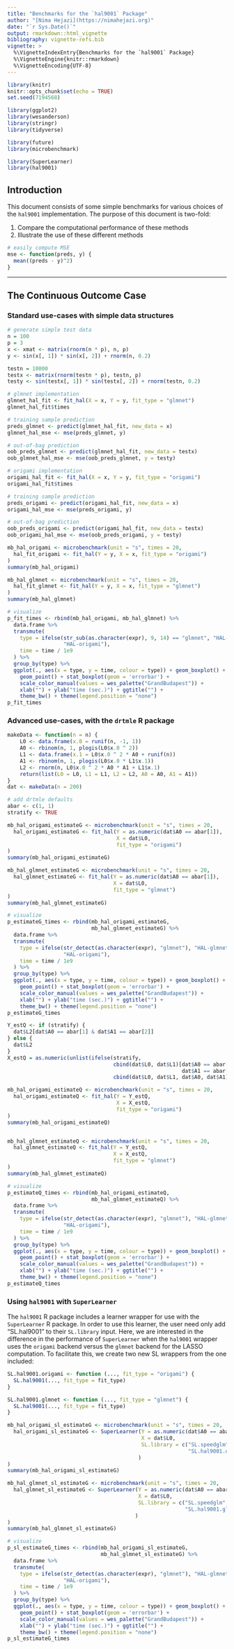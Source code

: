 ```yaml
---
title: "Benchmarks for the `hal9001` Package"
author: "[Nima Hejazi](https://nimahejazi.org)"
date: "`r Sys.Date()`"
output: rmarkdown::html_vignette
bibliography: vignette-refs.bib
vignette: >
  %\VignetteIndexEntry{Benchmarks for the `hal9001` Package}
  %\VignetteEngine{knitr::rmarkdown}
  %\VignetteEncoding{UTF-8}
---
```


```r
library(knitr)
knitr::opts_chunk$set(echo = TRUE)
set.seed(7194568)

library(ggplot2)
library(wesanderson)
library(stringr)
library(tidyverse)

library(future)
library(microbenchmark)

library(SuperLearner)
library(hal9001)
```

## Introduction

This document consists of some simple benchmarks for various choices of the
`hal9001` implementation. The purpose of this document is two-fold:

1. Compare the computational performance of these methods
2. Illustrate the use of these different methods

```r
# easily compute MSE
mse <- function(preds, y) {
  mean((preds - y)^2)
}
```

---

## The Continuous Outcome Case

### Standard use-cases with simple data structures

```r
# generate simple test data
n = 100
p = 3
x <- xmat <- matrix(rnorm(n * p), n, p)
y <- sin(x[, 1]) * sin(x[, 2]) + rnorm(n, 0.2)

testn = 10000
testx <- matrix(rnorm(testn * p), testn, p)
testy <- sin(testx[, 1]) * sin(testx[, 2]) + rnorm(testn, 0.2)
```

```r
# glmnet implementation
glmnet_hal_fit <- fit_hal(X = x, Y = y, fit_type = "glmnet")
glmnet_hal_fit$times

# training sample prediction
preds_glmnet <- predict(glmnet_hal_fit, new_data = x)
glmnet_hal_mse <- mse(preds_glmnet, y)

# out-of-bag prediction
oob_preds_glmnet <- predict(glmnet_hal_fit, new_data = testx)
oob_glmnet_hal_mse <- mse(oob_preds_glmnet, y = testy)
```

```r
# origami implementation
origami_hal_fit <- fit_hal(X = x, Y = y, fit_type = "origami")
origami_hal_fit$times

# training sample prediction
preds_origami <- predict(origami_hal_fit, new_data = x)
origami_hal_mse <- mse(preds_origami, y)

# out-of-bag prediction
oob_preds_origami <- predict(origami_hal_fit, new_data = testx)
oob_origami_hal_mse <- mse(oob_preds_origami, y = testy)
```

```r
mb_hal_origami <- microbenchmark(unit = "s", times = 20,
  hal_fit_origami <- fit_hal(Y = y, X = x, fit_type = "origami")
)
summary(mb_hal_origami)

mb_hal_glmnet <- microbenchmark(unit = "s", times = 20,
  hal_fit_glmnet <- fit_hal(Y = y, X = x, fit_type = "glmnet")
)
summary(mb_hal_glmnet)

# visualize
p_fit_times <- rbind(mb_hal_origami, mb_hal_glmnet) %>%
  data.frame %>%
  transmute(
    type = ifelse(str_sub(as.character(expr), 9, 14) == "glmnet", "HAL-glmnet",
                  "HAL-origami"),
    time = time / 1e9
  ) %>%
  group_by(type) %>%
  ggplot(., aes(x = type, y = time, colour = type)) + geom_boxplot() +
    geom_point() + stat_boxplot(geom = 'errorbar') +
    scale_color_manual(values = wes_palette("GrandBudapest")) +
    xlab("") + ylab("time (sec.)") + ggtitle("") +
    theme_bw() + theme(legend.position = "none")
p_fit_times
```

### Advanced use-cases, with the `drtmle` R package

```r
makeData <- function(n = n) {
    L0 <- data.frame(x.0 = runif(n, -1, 1))
    A0 <- rbinom(n, 1, plogis(L0$x.0 ^ 2))
    L1 <- data.frame(x.1 = L0$x.0 ^ 2 * A0 + runif(n))
    A1 <- rbinom(n, 1, plogis(L0$x.0 * L1$x.1))
    L2 <- rnorm(n, L0$x.0 ^ 2 * A0 * A1 + L1$x.1)
    return(list(L0 = L0, L1 = L1, L2 = L2, A0 = A0, A1 = A1))
}
dat <- makeData(n = 200)

# add drtmle defaults
abar <- c(1, 1)
stratify <- TRUE
```

```r
mb_hal_origami_estimateG <- microbenchmark(unit = "s", times = 20,
  hal_origami_estimateG <- fit_hal(Y = as.numeric(dat$A0 == abar[1]),
                                   X = dat$L0,
                                   fit_type = "origami")
)
summary(mb_hal_origami_estimateG)

mb_hal_glmnet_estimateG <- microbenchmark(unit = "s", times = 20,
  hal_glmnet_estimateG <- fit_hal(Y = as.numeric(dat$A0 == abar[1]),
                                  X = dat$L0,
                                  fit_type = "glmnet")
)
summary(mb_hal_glmnet_estimateG)

# visualize
p_estimateG_times <- rbind(mb_hal_origami_estimateG,
                           mb_hal_glmnet_estimateG) %>%
  data.frame %>%
  transmute(
    type = ifelse(str_detect(as.character(expr), "glmnet"), "HAL-glmnet",
                  "HAL-origami"),
    time = time / 1e9
  ) %>%
  group_by(type) %>%
  ggplot(., aes(x = type, y = time, colour = type)) + geom_boxplot() +
    geom_point() + stat_boxplot(geom = 'errorbar') +
    scale_color_manual(values = wes_palette("GrandBudapest")) +
    xlab("") + ylab("time (sec.)") + ggtitle("") +
    theme_bw() + theme(legend.position = "none")
p_estimateG_times
```

```r
Y_estQ <- if (stratify) {
  dat$L2[dat$A0 == abar[1] & dat$A1 == abar[2]]
} else {
  dat$L2
}
X_estQ = as.numeric(unlist(ifelse(stratify,
                                  cbind(dat$L0, dat$L1)[dat$A0 == abar[1] &
                                                        dat$A1 == abar[2],],
                                  cbind(dat$L0, dat$L1, dat$A0, dat$A1))))

mb_hal_origami_estimateQ <- microbenchmark(unit = "s", times = 20,
  hal_origami_estimateQ <- fit_hal(Y = Y_estQ,
                                   X = X_estQ,
                                   fit_type = "origami")
)
summary(mb_hal_origami_estimateQ)


mb_hal_glmnet_estimateQ <- microbenchmark(unit = "s", times = 20,
  hal_glmnet_estimateQ <- fit_hal(Y = Y_estQ,
                                  X = X_estQ,
                                  fit_type = "glmnet")
)
summary(mb_hal_glmnet_estimateQ)

# visualize
p_estimateQ_times <- rbind(mb_hal_origami_estimateQ,
                           mb_hal_glmnet_estimateQ) %>%
  data.frame %>%
  transmute(
    type = ifelse(str_detect(as.character(expr), "glmnet"), "HAL-glmnet",
                  "HAL-origami"),
    time = time / 1e9
  ) %>%
  group_by(type) %>%
  ggplot(., aes(x = type, y = time, colour = type)) + geom_boxplot() +
    geom_point() + stat_boxplot(geom = 'errorbar') +
    scale_color_manual(values = wes_palette("GrandBudapest")) +
    xlab("") + ylab("time (sec.)") + ggtitle("") +
    theme_bw() + theme(legend.position = "none")
p_estimateQ_times
```

### Using `hal9001` with `SuperLearner`

The `hal9001` R package includes a learner wrapper for use with the
`SuperLearner` R package. In order to use this learner, the user need only add
"SL.hal9001" to their `SL.library` input. Here, we are interested in the
difference in the performance of `SuperLearner` when the `hal9001` wrapper uses
the `origami` backend versus the `glmnet` backend for the LASSO computation. To
facilitate this, we create two new SL wrappers from the one included:

```r
SL.hal9001.origami <- function (..., fit_type = "origami") {
  SL.hal9001(..., fit_type = fit_type)
}

SL.hal9001.glmnet <- function (..., fit_type = "glmnet") {
  SL.hal9001(..., fit_type = fit_type)
}
```


```r
mb_hal_origami_sl_estimateG <- microbenchmark(unit = "s", times = 20,
  hal_origami_sl_estimateG <- SuperLearner(Y = as.numeric(dat$A0 == abar[1]),
                                           X = dat$L0,
                                           SL.library = c("SL.speedglm",
                                                          "SL.hal9001.origami")
                                          )
)
summary(mb_hal_origami_sl_estimateG)

mb_hal_glmnet_sl_estimateG <- microbenchmark(unit = "s", times = 20,
  hal_glmnet_sl_estimateG <- SuperLearner(Y = as.numeric(dat$A0 == abar[1]),
                                          X = dat$L0,
                                          SL.library = c("SL.speedglm",
                                                         "SL.hal9001.glmnet")
                                         )
)
summary(mb_hal_glmnet_sl_estimateG)

# visualize
p_sl_estimateG_times <- rbind(mb_hal_origami_sl_estimateG,
                              mb_hal_glmnet_sl_estimateG) %>%
  data.frame %>%
  transmute(
    type = ifelse(str_detect(as.character(expr), "glmnet"), "HAL-glmnet",
                  "HAL-origami"),
    time = time / 1e9
  ) %>%
  group_by(type) %>%
  ggplot(., aes(x = type, y = time, colour = type)) + geom_boxplot() +
    geom_point() + stat_boxplot(geom = 'errorbar') +
    scale_color_manual(values = wes_palette("GrandBudapest")) +
    xlab("") + ylab("time (sec.)") + ggtitle("") +
    theme_bw() + theme(legend.position = "none")
p_sl_estimateG_times
```


<!--

## The Binary Outcome Case


```r
# generate simple test data
n = 100
p = 3
x <- xmat <- matrix(rnorm(n * p), n, p)
y <- sin(x[, 1]) * sin(x[, 2]) + rnorm(n, 0.2)
y_bin <- as.numeric(y > median(y))
```

-->

